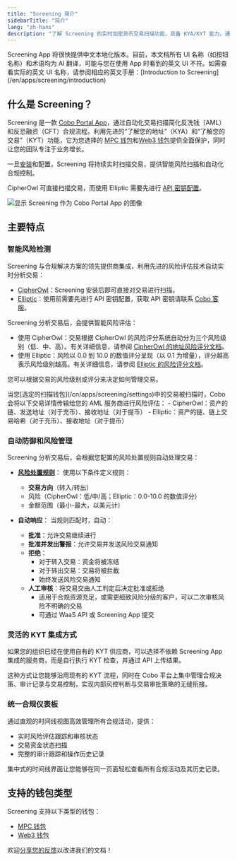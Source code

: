 ```yaml
---
title: "Screening 简介"
sidebarTitle: "简介"
lang: "zh-hans"
description: "了解 Screening 的实时加密货币交易扫描功能，具备 KYA/KYT 能力。通过风险检测和智能规则执行实现 AML/CFT 合规自动化。"
---
```


<Note>
Screening App 将很快提供中文本地化版本。目前，本文档所有 UI 名称（如按钮名称）和术语均为 AI 翻译，可能与您在使用 App 时看到的英文 UI 不符。如需查看实际的英文 UI 名称，请参阅相应的英文手册：[Introduction to Screening](/en/apps/screening/introduction)
</Note>

## 什么是 Screening？

Screening 是一款 [Cobo Portal App](/cn/apps/introduction)，通过自动化交易扫描简化反洗钱（AML）和反恐融资（CFT）合规流程。利用先进的“了解您的地址”（KYA）和“了解您的交易”（KYT）功能，它为您选择的 [MPC 钱包](/cn/portal/mpc-wallets/introduction)和[Web3 钱包](/cn/portal/custodial-wallets/web3-wallets/set-up)提供全面保护，同时让您的团队专注于业务增长。

一旦[安装](/cn/apps/screening/set-up)和配置，Screening 将持续实时扫描交易，提供智能风险扫描和自动化合规控制。

<Note>CipherOwl 可直接扫描交易，而使用 Elliptic 需要先进行 [API 密钥配置](/cn/apps/screening/screening-settings)。</Note>

<img src="/en/images/portal-apps/screening/screening-in-app-store.png" className="screenshot_modal" alt="显示 Screening 作为 Cobo Portal App 的图像"/>

## 主要特点

### 智能风险检测

Screening 与合规解决方案的领先提供商集成，利用先进的风险评估技术自动实时分析交易：

- [CipherOwl](https://www.cipherowl.com/)：Screening 安装后即可直接对交易进行扫描。
- [Elliptic](https://www.elliptic.co/)：使用前需要先进行 API 密钥配置，获取 API 密钥请联系 [Cobo 客服](mailto:help@cobo.com)。

Screening 分析交易后，会提供智能风险评估：
   - 使用 CipherOwl：交易根据 CipherOwl 的风险评分系统自动分为三个风险级别（低、中、高）。有关详细信息，请参阅 [CipherOwl 的地址风险评分文档](https://cipherowl.notion.site/Address-Risk-Score-1a0d90dd030f80b5904cd4aa76e15cea)。
   - 使用 Elliptic：风险以 0.0 到 10.0 的数值评分呈现（以 0.1 为增量），评分越高表示风险级别越高。有关详细信息，请参阅 [Elliptic 的风险评分文档](https://help.elliptic.co/en/articles/2641454-interpreting-risk-scores)。

   您可以根据交易的风险级别或评分来决定如何管理交易。

<Info>
当您[选定的扫描钱包](/cn/apps/screening/settings)中的交易被扫描时，Cobo 会将以下交易详情传输给您的 AML 服务商进行风险评估：
- CipherOwl：资产的链、发送地址（对于充币）、接收地址（对于提币）
- Elliptic：资产的链、链上交易哈希（对于充币）、接收地址（对于提币）
</Info>

### 自动防御和风险管理

Screening 分析交易后，会根据您配置的风险处置规则自动处理交易：

- [**风险处置规则**](/cn/apps/screening/risk-policies)：
  使用以下条件定义规则：
  - **交易方向**（转入/转出）
  - 风险（CipherOwl：低/中/高；Elliptic：0.0-10.0 的数值评分）
  - 金额范围（最小-最大，以美元计）

- **自动响应**：
  当规则匹配时，自动：
  - **批准**：允许交易继续进行
  - **批准并发出警报**：允许交易并发送风险交易通知
  - **拒绝**：
    - 对于转入交易：资金将被冻结
    - 对于转出交易：交易将被拦截
    - 始终发送风险交易通知
  - **人工审核**：将交易交由人工判定后决定批准或拒绝
    - 适用于合规资源充足，或需更细致风险分级的客户，可以二次审核风险不明确的交易
    - 可通过 WaaS API 或 Screening App 提交

### 灵活的 KYT 集成方式

如果您的组织已经在使用自有的 KYT 供应商，可以选择不依赖 Screening App 集成的服务商，而是自行执行 KYT 检查，并通过 API 上传结果。

这种方式让您能够沿用现有的 KYT 流程，同时在 Cobo 平台上集中管理合规决策、审计记录与交易控制，实现内部风控判断与交易审批策略的无缝衔接。

### 统一合规仪表板

通过直观的时间线视图高效管理所有合规活动，提供：

- 实时风险评估跟踪和审核状态
- 交易资金状态扫描
- 完整的审计跟踪和操作历史记录

集中式的时间线界面让您能够在同一页面轻松查看所有合规活动及其历史记录。

## 支持的钱包类型

Screening 支持以下类型的钱包：
- [MPC 钱包](/cn/portal/mpc-wallets/introduction)
- [Web3 钱包](/cn/portal/custodial-wallets/web3-wallets/set-up)

<Tip>欢迎[分享您的反馈](https://forms.zohopublic.com/cobo/form/DocumentFeedbackForm/formperma/QvLOhxJv1_JMsJ-1dleZ8Itb_7rzN-LtgvsDdxosoVI?referrername=manuals)以改进我们的文档！</Tip>
